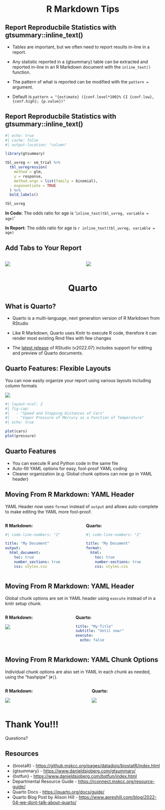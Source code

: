 
# R Markdown Tips {background-color="#007CBA" style="text-align: center;"}

## Report Reproducbile Statistics with gtsummary::inline_text()

-   Tables are important, but we often need to report results in-line in a report.

-   Any statistic reported in a {gtsummary} table can be extracted and reported in-line in an R Markdown document with the `inline_text()` function.

-   The pattern of what is reported can be modified with the `pattern =` argument.

-   Default is `pattern = "{estimate} ({conf.level*100}% CI {conf.low}, {conf.high}; {p.value})"`



## Report Reproducbile Statistics with gtsummary::inline_text()


```r
#| echo: true
#| cache: false
#| output-location: "column"

library(gtsummary)

tbl_uvreg <- sm_trial %>% 
  tbl_uvregression(
    method = glm,
    y = response,
    method.args = list(family = binomial),
    exponentiate = TRUE
  ) %>%
  bold_labels()

tbl_uvreg

```

**In Code:** The odds ratio for age is '`inline_text(tbl_uvreg, variable = age)`'

**In Report:** The odds ratio for age is `r inline_text(tbl_uvreg, variable = age)`


## Add Tabs to Your Report

::::{.columns}
:::{.column}
![](images/tab_code.png)
:::


:::{.column}
![](images/tab_image.png)
:::
::::

# Quarto {background-color="#007CBA" style="text-align: center;"}

## What is Quarto?

::: {.incremental}

-   [Quarto]{.emphasized} is a multi-language, next generation version of R Markdown from RStudio

-   Like R Markdown, Quarto uses Knitr to execute R code, therefore it can render most existing Rmd files with few changes

-   The [latest release](https://rstudio.com/products/rstudio/download/) of RStudio (v2022.07) includes support for editing and preview of Quarto documents.

:::

## Quarto Features: Flexible Layouts

You can now easily organize your report using various layouts including column formats

![](images/quarto1.png)

```r
#| layout-ncol: 2
#| fig-cap: 
#|   - "Speed and Stopping Distances of Cars"
#|   - "Vapor Pressure of Mercury as a Function of Temperature"
#| echo: true

plot(cars)
plot(pressure)
```

## Quarto Features 

- You can execute R and Python code in the same file
- Auto-fill YAML options for easy, fool-proof YAML coding
- Cleaner organization (e.g. Global chunk options can now go in YAML header)

## Moving From R Markdown: YAML Header

[YAML Header]{.emphasized} now uses `format` instead of `output` and allows auto-complete to make editing the YAML more fool-proof.

::::{ .columns}

::: {.column}

**R Markdown:**

``` yaml
#| code-line-numbers: "2"

title: "My Document"
output:
  html_document:
    toc: true
    number_sections: true
    css: styles.css
```
:::

::: {.column}

**Quarto:**

``` yaml
#| code-line-numbers: "2"

title: "My Document"
format:
  html:
    toc: true
    number-sections: true
    css: styles.css
```
:::

::::

## Moving From R Markdown: YAML Header

[Global chunk options]{.emphasized} are set in YAML header using `execute` instead of in a knitr setup chunk.

:::: { .columns}

::: {.column}

**R Markdown:**


![](images/r_setup.png)
:::

::: {.column}

**Quarto:**

```yaml
title: "My-Title"
subtitle: "Until now!"
execute:
  echo: false
```

:::

::::

## Moving From R Markdown: YAML Chunk Options

[Individual chunk options]{.emphasized} are also set in YAML in each chunk as needed, using the "hashpipe" (`#|`). 

:::: { .columns}

::: {.column}

**R Markdown:**


![](images/ind_chunks.png)
:::

::: {.column}

**Quarto:**

![](images/quarto_chunk.png)

:::

::::


# Thank You!!!

[Questions?]{.large}

## Resources

- {biostaR} - <https://github.mskcc.org/pages/datadojo/biostatR/index.html>
- {gtsummary} - <https://www.danieldsjoberg.com/gtsummary/>
- {bstfun} - <https://www.danieldsjoberg.com/bstfun/index.html>
- Departmental Resource Guide - <https://rconnect.mskcc.org/resource-guide/>
- Quarto Docs - <https://quarto.org/docs/guide/>
- Quarto Blog Post by Alison Hill - <https://www.apreshill.com/blog/2022-04-we-dont-talk-about-quarto/>


